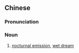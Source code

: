 {{also|梦遗}}
==Chinese==
{{zh-forms|s=梦遗}}

===Pronunciation===
{{zh-pron
|m=mèngyí
|c=mung6 wai4
|mn=bōng-ûi
|cat=n
}}

===Noun===
{{zh-noun}}

# [[nocturnal emission]], [[wet dream]]